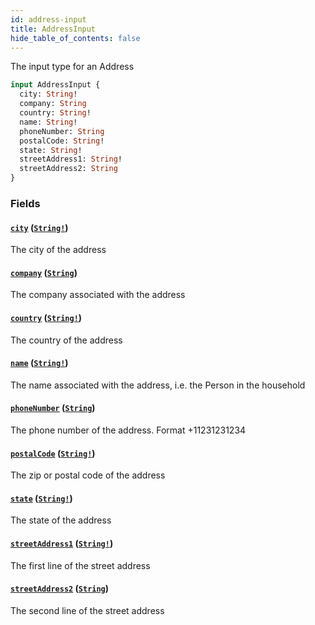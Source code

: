 ```yaml
---
id: address-input
title: AddressInput
hide_table_of_contents: false
---
```



The input type for an Address

```graphql
input AddressInput {
  city: String!
  company: String
  country: String!
  name: String!
  phoneNumber: String
  postalCode: String!
  state: String!
  streetAddress1: String!
  streetAddress2: String
}
```


### Fields

#### [`city`](#) ([`String!`](/developers/supplier-apis/supply-api/graphql/reference/scalars/string))

The city of the address


#### [`company`](#) ([`String`](/developers/supplier-apis/supply-api/graphql/reference/scalars/string))

The company associated with the address


#### [`country`](#) ([`String!`](/developers/supplier-apis/supply-api/graphql/reference/scalars/string))

The country of the address


#### [`name`](#) ([`String!`](/developers/supplier-apis/supply-api/graphql/reference/scalars/string))

The name associated with the address, i.e. the Person in the household


#### [`phoneNumber`](#) ([`String`](/developers/supplier-apis/supply-api/graphql/reference/scalars/string))

The phone number of the address. Format +11231231234


#### [`postalCode`](#) ([`String!`](/developers/supplier-apis/supply-api/graphql/reference/scalars/string))

The zip or postal code of the address


#### [`state`](#) ([`String!`](/developers/supplier-apis/supply-api/graphql/reference/scalars/string))

The state of the address


#### [`streetAddress1`](#) ([`String!`](/developers/supplier-apis/supply-api/graphql/reference/scalars/string))

The first line of the street address


#### [`streetAddress2`](#) ([`String`](/developers/supplier-apis/supply-api/graphql/reference/scalars/string))

The second line of the street address




